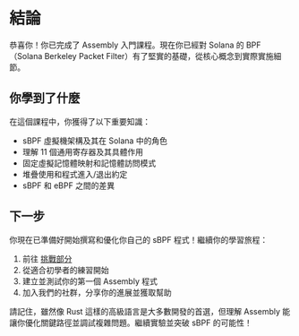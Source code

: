 
# 結論

恭喜你！你已完成了 Assembly 入門課程。現在你已經對 Solana 的 BPF（Solana Berkeley Packet Filter）有了堅實的基礎，從核心概念到實際實施細節。

## 你學到了什麼

在這個課程中，你獲得了以下重要知識：
- sBPF 虛擬機架構及其在 Solana 中的角色
- 理解 11 個通用寄存器及其具體作用
- 固定虛擬記憶體映射和記憶體訪問模式
- 堆疊使用和程式進入/退出約定
- sBPF 和 eBPF 之間的差異

## 下一步

你現在已準備好開始撰寫和優化你自己的 sBPF 程式！繼續你的學習旅程：

1. 前往 [挑戰部分](/zh-HK/challenges)
2. 從適合初學者的練習開始
3. 建立並測試你的第一個 Assembly 程式
4. 加入我們的社群，分享你的進展並獲取幫助

請記住，雖然像 Rust 這樣的高級語言是大多數開發的首選，但理解 Assembly 能讓你優化關鍵路徑並調試複雜問題。繼續實驗並突破 sBPF 的可能性！
